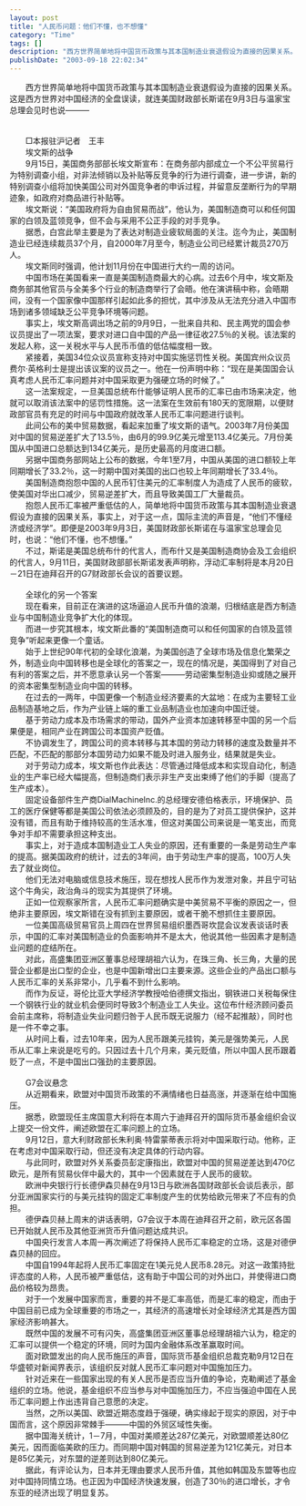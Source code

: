 ```yaml
---
layout: post
title: "人民币问题：他们不懂，也不想懂"
category: "Time"
tags: []
description: "西方世界简单地将中国货币政策与其本国制造业衰退假设为直接的因果关系。这是西方世界对中国经济的全盘误读，就连美国财政部长斯诺在9月3日与温家宝总理会见时也说——— □本报驻沪记者 王丰 埃文斯的战争 9月15日，美国商务部部长埃文斯宣布：在商务部内部成立一个不公平贸易行为特别调查小组，对非法倾销以及补贴等反竞争的行为进行..."
publishDate: "2003-09-18 22:02:34"
---
```



　　西方世界简单地将中国货币政策与其本国制造业衰退假设为直接的因果关系。这是西方世界对中国经济的全盘误读，就连美国财政部长斯诺在9月3日与温家宝总理会见时也说———<BR>
<br /><br />
　　□本报驻沪记者　王丰<BR>　　埃文斯的战争<BR>　　9月15日，美国商务部部长埃文斯宣布：在商务部内部成立一个不公平贸易行为特别调查小组，对非法倾销以及补贴等反竞争的行为进行调查，进一步讲，新的特别调查小组将加快美国公司对外国竞争者的申诉过程，并留意反垄断行为的早期迹象，如政府对商品进行补贴等。<BR>　　埃文斯说：“美国政府将为自由贸易而战”，他认为，美国制造商可以和任何国家的白领及蓝领竞争，但不会与采用不公正手段的对手竞争。<BR>　　据悉，白宫此举主要是为了表达对制造业疲软局面的关注。迄今为止，美国制造业已经连续裁员37个月，自2000年7月至今，制造业公司已经累计裁员270万人。<BR>　　埃文斯同时强调，他计划11月份在中国进行大约一周的访问。<BR>　　中国市场在美国看来一直是美国制造商最大的心病。过去6个月中，埃文斯及商务部其他官员与全美多个行业的制造商举行了会晤。他在演讲稿中称，会晤期间，没有一个国家像中国那样引起如此多的担忧，其中涉及从无法充分进入中国市场到诸多领域缺乏公平竞争环境等问题。<BR>　　事实上，埃文斯高调出场之前的9月9日，一批来自共和、民主两党的国会参议员提出了一项法案，要求对进口自中国的产品一律征收27.5％的关税。该法案的发起人称，这一关税水平与人民币币值的低估幅度相一致。<BR>　　紧接着，美国34位众议员宣称支持对中国实施惩罚性关税。美国宾州众议员费尔·英格利士是提出该议案的议员之一。他在一份声明中称：“现在是美国国会认真考虑人民币汇率问题并对中国采取更为强硬立场的时候了。”<BR>　　这一法案规定，一旦美国总统布什能够证明人民币的汇率已由市场来决定，他就可以取消该法案中的惩罚性措施。这一法案在生效前有180天的宽限期，以便财政部官员有充足的时间与中国政府就改革人民币汇率问题进行谈判。<BR>　　此间公布的美中贸易数据，看起来加重了埃文斯的语气。2003年7月份美国对中国的贸易逆差扩大了13.5％，由6月的99.9亿美元增至113.4亿美元。7月份美国从中国进口总额达到134亿美元，是历史最高的月度进口额。<BR>　　另据中国商务部网站上公布的数据，今年1至7月，中国从美国的进口额较上年同期增长了33.2％，这一时期中国对美国的出口也较上年同期增长了33.4％。<BR>　　美国制造商抱怨中国的人民币钉住美元的汇率制度人为造成了人民币的疲软，使美国对华出口减少，贸易逆差扩大，而且导致美国工厂大量裁员。<BR>　　抱怨人民币汇率被严重低估的人，简单地将中国货币政策与其本国制造业衰退假设为直接的因果关系，事实上，对于这一点，国际主流的声音是，“他们不懂经济或经济学”。即便是2003年9月3日，美国财政部长斯诺在与温家宝总理会见时，也说：“他们不懂，也不想懂。”<BR>　　不过，斯诺是美国总统布什的代言人，而布什又是美国制造商协会及工会组织的代言人，9月11日，美国财政部部长斯诺发表声明称，浮动汇率制将是本月20日－21日在迪拜召开的G7财政部长会议的首要议题。<BR><BR>　　全球化的另一个答案<BR>　　现在看来，目前正在演进的这场逼迫人民币升值的浪潮，归根结底是西方制造业与中国制造业竞争扩大化的体现。<BR>　　而进一步究其根本，埃文斯此番的“美国制造商可以和任何国家的白领及蓝领竞争”听起来更像一个童话。<BR>　　始于上世纪90年代初的全球化浪潮，为美国创造了全球市场及信息化繁荣之外，制造业向中国转移也是全球化的答案之一，现在的情况是，美国得到了对自己有利的答案之后，并不愿意承认另一个答案———劳动密集型制造业抑或随之展开的资本密集型制造业向中国的转移。<BR>　　在过去的一两年，中国更像一个制造业经济要素的大盆地：在成为主要轻工业品制造基地之后，作为产业链上端的重工业品制造业也加速向中国迁徙。<BR>　　基于劳动力成本及市场需求的带动，国外产业资本加速转移至中国的另一个后果便是，相同产业在跨国公司本国资产贬值。<BR>　　不协调发生了，跨国公司的资本转移与其本国的劳动力转移的速度及数量并不匹配，不匹配的那部分本国劳动力如果不能及时进入服务业，结果就是失业。<BR>　　对于劳动力成本，埃文斯也作此表达：尽管通过降低成本和实现自动化，制造业的生产率已经大幅提高，但制造商们表示非生产支出束缚了他们的手脚（提高了生产成本）。<BR>　　固定设备部件生产商DialMachineInc.的总经理安德伯格表示，环境保护、员工的医疗保健等都是美国公司依法必须顾及的，目的是为了对员工提供保护，这并没有错，而且有助于维持较高的生活水准，但这对美国公司来说是一笔支出，而竞争对手却不需要承担这种支出。<BR>　　事实上，对于造成本国制造业工人失业的原因，还有重要的一条是劳动生产率的提高。据美国政府的统计，过去的3年间，由于劳动生产率的提高，100万人失去了就业岗位。<BR>　　他们无法对电脑或信息技术施压，现在想找人民币作为发泄对象，并且宁可钻这个牛角尖，政治角斗的现实为其提供了环境。<BR>　　正如一位观察家所言，人民币汇率问题确实是中美贸易不平衡的原因之一，但绝非主要原因，埃文斯错在没有抓到主要原因，或者干脆不想抓住主要原因。<BR>　　一位美国高级贸易官员上周四在世界贸易组织墨西哥坎昆会议发表谈话时表示，中国的汇率对美国制造业的负面影响并不是太大，他说其他一些因素才是制造业问题的症结所在。<BR>　　对此，高盛集团亚洲区董事总经理胡祖六认为，在珠三角、长三角，大量的民营企业都是出口型的企业，也是中国新增出口主要来源。这些企业的产品出口额与人民币汇率的关系非常小，几乎看不到什么影响。<BR>　　而作为反证，哥伦比亚大学经济学教授哈伯德撰文指出，钢铁进口关税每保住一个钢铁行业的就业机会便同时导致3个制造业工人失业。这位布什经济顾问委员会前主席称，将制造业失业问题归咎于人民币既无说服力（经不起推敲），同时也是一件不幸之事。<BR>　　从时间上看，过去10年来，因为人民币跟美元挂钩，美元是强势美元，人民币从汇率上来说是吃亏的。只因过去十几个月来，美元贬值，所以中国人民币跟着贬了一点，不是中国出口强劲的主要原因。<BR><BR>　　G7会议悬念<BR>　　从近期看来，欧盟对中国货币政策的不满情绪也日益高涨，并逐渐在给中国施压。<BR>　　据悉，欧盟现任主席国意大利将在本周六于迪拜召开的国际货币基金组织会议上提交一份文件，阐述欧盟在汇率问题上的立场。<BR>　　9月12日，意大利财政部长朱利奥·特雷蒙蒂表示将对中国采取行动。他称，正在考虑对中国采取行动，但还没有决定具体的行动内容。<BR>　　与此同时，欧盟对外关系委员彭定康指出，欧盟对中国的贸易逆差达到470亿欧元，是所有贸易伙伴中最大的，其中一个因素就在于人民币的疲软。<BR>　　欧洲中央银行行长德伊森贝赫在9月13日与欧洲各国财政部长会谈后表示，部分亚洲国家实行的与美元挂钩的固定汇率制度产生的优势给欧元带来了不应有的负担。<BR>　　德伊森贝赫上周末的讲话表明，G7会议于本周在迪拜召开之前，欧元区各国已开始就人民币及其他亚洲货币升值问题达成共识。<BR>　　中国央行发言人本周一再次阐述了将保持人民币汇率稳定的立场，这是对德伊森贝赫的回应。<BR>　　中国自1994年起将人民币汇率固定在1美元兑人民币8.28元。对这一政策持批评态度的人称，人民币被严重低估，这有助于中国公司的对外出口，并使得进口商品价格较为昂贵。<BR>　　对于一个发展中国家而言，重要的并不是汇率高低，而是汇率的稳定，而由于中国目前已成为全球重要的市场之一，其经济的高速增长对全球经济尤其是西方国家经济影响甚大。<BR>　　既然中国的发展不可有闪失，高盛集团亚洲区董事总经理胡祖六认为，稳定的汇率可以提供一个稳定的环境，同时为国内金融体系改革赢取时间。<BR>　　面对欧盟发出的向人民币施压的声音，国际货币基金组织总裁克勒9月12日在华盛顿对新闻界表示，该组织反对就人民币汇率问题对中国施加压力。<BR>　　针对近来在一些国家出现的有关人民币是否应当升值的争论，克勒阐述了基金组织的立场。他说，基金组织不应当参与对中国施加压力，不应当强迫中国在人民币汇率问题上作出违背自己意愿的决定。<BR>　　当然，之所以美国、欧盟近期态度趋于强硬，确实缘起于现实的原因，对于中国而言，这个原因非常棘手———中国的外贸区域性失衡。<BR>　　据中国海关统计，1－7月，中国对美顺差达287亿美元，对欧盟顺差达80亿美元，因而面临美欧的压力。而同期中国对韩国的贸易逆差为121亿美元，对日本是85亿美元，对东盟的逆差则达到80亿美元。<BR>　　据此，有评论认为，日本并无理由要求人民币升值，其他如韩国及东盟等也应对中国持同情立场。也正因为中国经济快速发展，创造了30％的进口增长，才令东亚的经济出现了明显复苏。<BR>

